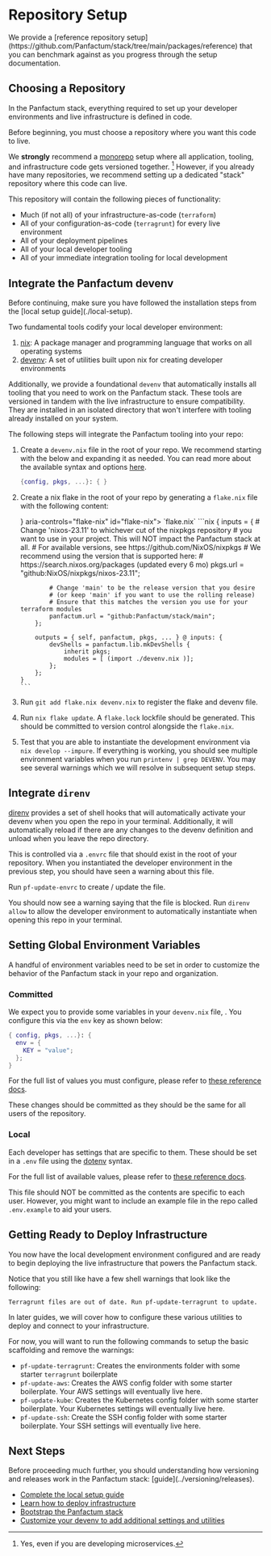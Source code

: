 

# Repository Setup

<MarkdownAlert severity="info">
  We provide a [reference repository setup](https://github.com/Panfactum/stack/tree/main/packages/reference) that you can benchmark against as you progress through the setup documentation.
</MarkdownAlert>

## Choosing a Repository

In the Panfactum stack, everything required to set up your developer environments and live infrastructure
is defined in code.

Before beginning, you must choose a repository where you want this code to live.

We **strongly** recommend a [monorepo](https://en.wikipedia.org/wiki/Monorepo) setup where all application, tooling,
and infrastructure code gets versioned together. [^1] However, if you already have many repositories, we recommend
setting up a dedicated "stack" repository where this code can live.

[^1]: Yes, even if you are developing microservices.

This repository will contain the following pieces of functionality:

* Much (if not all) of your infrastructure-as-code (`terraform`)
* All of your configuration-as-code (`terragrunt`) for every live environment
* All of your deployment pipelines
* All of your local developer tooling
* All of your immediate integration tooling for local development

## Integrate the Panfactum devenv

<MarkdownAlert severity="warning">
  Before continuing, make sure you have followed the installation steps from the [local setup guide](./local-setup).
</MarkdownAlert>

Two fundamental tools codify your local developer environment:

1. [nix](https://nix.dev/index.html): A package manager and programming language that works on all operating systems
2. [devenv](https://devenv.sh/): A set of utilities built upon nix for creating developer environments

Additionally, we provide a foundational `devenv` that automatically installs all tooling that you need to work on
the Panfactum stack. These tools are versioned in tandem with the live infrastructure to ensure compatibility. They are installed in
an isolated directory that won't interfere with tooling already installed on your system.

The following steps will integrate the Panfactum tooling into your repo:

1. Create a `devenv.nix` file in the root of your repo. We recommend starting with the below and expanding it
   as needed. You can read more about the available syntax and options [here](https://devenv.sh/basics/).

   ```nix
   {config, pkgs, ...}: { }
   ```

2. Create a nix flake in the root of your repo by generating a `flake.nix` file
   with the following content:

   <Accordion>
     <AccordionSummary expandIcon={<ArrowDropDownIcon />} aria-controls="flake-nix" id="flake-nix">
       `flake.nix`
     </AccordionSummary>

     <AccordionDetails>
       ```nix
       {
           inputs = {
               # Change 'nixos-23.11' to whichever cut of the nixpkgs repository
               # you want to use in your project. This will NOT impact the Panfactum stack at all.
               # For available versions, see https://github.com/NixOS/nixpkgs
               # We recommend using the version that is supported here:
               # https://search.nixos.org/packages (updated every 6 mo)
               pkgs.url = "github:NixOS/nixpkgs/nixos-23.11";

               # Change 'main' to be the release version that you desire
               # (or keep 'main' if you want to use the rolling release)
               # Ensure that this matches the version you use for your terraform modules
               panfactum.url = "github:Panfactum/stack/main";
           };

           outputs = { self, panfactum, pkgs, ... } @ inputs: {
               devShells = panfactum.lib.mkDevShells {
                   inherit pkgs;
                   modules = [ (import ./devenv.nix )];
               };
           };
       }
       ```
     </AccordionDetails>
   </Accordion>

3. Run `git add flake.nix devenv.nix` to register the flake and devenv file.

4. Run `nix flake update`. A `flake.lock` lockfile should be generated. This should be committed to version control
   alongside the `flake.nix`.

5. Test that you are able to instantiate the development environment via `nix develop --impure`. If everything is working,
   you should see multiple environment variables when you run `printenv | grep DEVENV`. You may see several warnings which we will resolve in subsequent setup steps.

## Integrate `direnv`

[direnv](https://direnv.net/) provides a set of shell hooks that will automatically activate your devenv
when you open the repo in your terminal. Additionally, it will automatically reload if there are any changes to the devenv
definition and unload when you leave the repo directory.

This is controlled via a `.envrc` file that should exist in the root of your repository. When you instantiated
the developer environment in the previous step, you should have seen a warning about this file.

Run `pf-update-envrc` to create / update the file.

You should now see a warning saying that the file is blocked. Run `direnv allow` to allow the developer environment
to automatically instantiate when opening this repo in your terminal.

## Setting Global Environment Variables

A handful of environment variables need to be set in order to customize the behavior
of the Panfactum stack in your repo and organization.

### Committed

We expect you to provide some variables in your `devenv.nix` file, . You configure this via the `env` key as shown below:

```nix
{ config, pkgs, ...}: {
  env = {
    KEY = "value";
  };
}
```

For the full list of values you must configure, please refer to [these reference docs](../../reference/repo-variables).

These changes should be committed as they should be the same for all users of the repository.

### Local

Each developer has settings that are specific to them. These should be set in a `.env` file using the [dotenv](https://www.dotenv.org/docs/)
syntax.

For the full list of available values, please refer to [these reference docs](../../reference/dotenv).

This file should NOT be committed as the contents are specific to each user. However, you might want to include an example
file in the repo called `.env.example` to aid your users.

## Getting Ready to Deploy Infrastructure

You now have the local development environment configured and are ready to begin deploying the live infrastructure
that powers the Panfactum stack.

Notice that you still like have a few shell warnings that look like the following:

`Terragrunt files are out of date. Run pf-update-terragrunt to update.`

In later guides, we will cover how to configure these various utilities to deploy and connect to your infrastructure.

For now, you will want to run the following commands to setup the basic scaffolding and remove the warnings:

* `pf-update-terragrunt`: Creates the environments folder with some starter `terragrunt` boilerplate
* `pf-update-aws`: Creates the AWS config folder with some starter boilerplate. Your AWS settings will eventually live here.
* `pf-update-kube`: Creates the Kubernetes config folder with some starter boilerplate. Your Kubernetes settings will eventually live here.
* `pf-update-ssh`: Create the SSH config folder with some starter boilerplate. Your SSH settings will eventually live here.

## Next Steps

<MarkdownAlert severity="warning">
  Before proceeding much further, you should understanding how versioning and releases work in the Panfactum stack:
  [guide](../versioning/releases).
</MarkdownAlert>

* [Complete the local setup guide](./local-setup)
* [Learn how to deploy infrastructure](../terraforming/overview)
* [Bootstrap the Panfactum stack](../bootstrapping/overview)
* [Customize your devenv to add additional settings and utilities](../developer-environment/customizing)
